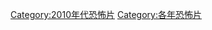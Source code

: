 {{Year by category
|m=2
|c=0
|d=1
|y=7
|cat=恐怖片
|sortkey=恐怖
|parent=2017年電影作品
|subcat=2010年代恐怖片
}}

[[Category:2010年代恐怖片|Category:2010年代恐怖片]]
[[Category:各年恐怖片|Category:各年恐怖片]]